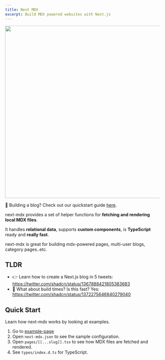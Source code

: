 ```yaml
---
title: Next MDX
excerpt: Build MDX powered websites with Next.js
---
```


<Img
  src="/images/screenshot.jpg"
  width="960"
  height="560"
  layout="responsive"
  mb="10"
/>

<Callout>

👋 Building a blog? Check out our quickstart guide [here](/guides/create-a-blog).

</Callout>

next-mdx provides a set of helper functions for **fetching and rendering local MDX files**.

It handles **relational data**, supports **custom components**, is **TypeScript** ready and **really fast**.

next-mdx is great for building mdx-powered pages, multi-user blogs, category pages..etc.

## TLDR

- 👉 Learn how to create a Next.js blog in 5 tweets: https://twitter.com/shadcn/status/1367888421805383683
- 🚀 What about build times? Is this fast? Yes: https://twitter.com/shadcn/status/1372275646840279040

## Quick Start

Learn how next-mdx works by looking at examples.

1. Go to [example-page](https://github.com/shadcn/next-mdx/tree/master/examples/example-page)
2. Open `next-mdx.json` to see the sample configuration.
3. Open `pages/[[...slug]].tsx` to see how MDX files are fetched and rendered.
4. See `types/index.d.ts` for TypeScript.
